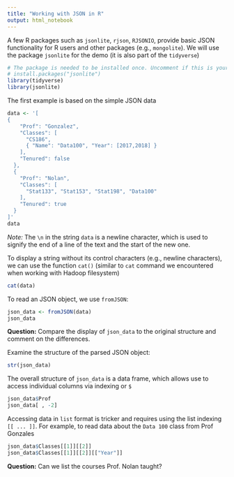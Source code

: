 ```yaml
---
title: "Working with JSON in R"
output: html_notebook
---
```


A few R packages such as `jsonlite`, `rjson`, `RJSONIO`, provide basic JSON functionality for R users and other packages (e.g., `mongolite`). We will use the package `jsonlite` for the demo (it is also part of the `tidyverse`)

```r
# The package is needed to be installed once. Uncomment if this is your first use.
# install.packages("jsonlite")
library(tidyverse)
library(jsonlite)
```


The first example is based on the simple JSON data

```r
data <- '[
{
    "Prof": "Gonzalez",
    "Classes": [
      "CS186", 
      { "Name": "Data100", "Year": [2017,2018] }
    ],
    "Tenured": false
  },
  {
    "Prof": "Nolan",
    "Classes": [
      "Stat133", "Stat153", "Stat198", "Data100"
    ],
    "Tenured": true
  }
]'
data
```

*Note:* The `\n` in the string `data` is a newline character, which is used to signify the end of a line of the text and the start of the new one.

To display a string without its control characters (e.g., newline characters), we can use the function `cat()` (similar to `cat` command we encountered when working with Hadoop filesystem)

```r
cat(data)
```


To read an JSON object, we use `fromJSON`:

```r
json_data <- fromJSON(data)
json_data
```

**Question:** Compare the display of `json_data` to the original structure and comment on the differences.

Examine the structure of the parsed JSON object:

```r
str(json_data)
```

The overall structure of `json_data` is a data frame, which allows use to access individual columns via indexing or `$`

```r
json_data$Prof
json_data[ , -2]
```

Accessing data in `list` format is tricker and requires using the list indexing `[[ ... ]]`. For example, to read data about the `Data 100` class from Prof Gonzales

```r
json_data$Classes[[1]][[2]]
json_data$Classes[[1]][[2]][["Year"]]
```

**Question:** Can we list the courses Prof. Nolan taught?

